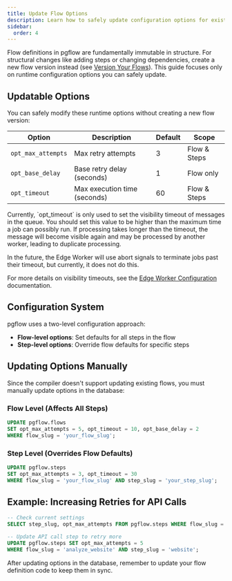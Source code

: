 ```yaml
---
title: Update Flow Options
description: Learn how to safely update configuration options for existing flows
sidebar:
  order: 4
---
```



Flow definitions in pgflow are fundamentally immutable in structure. For structural changes like adding steps or changing dependencies, create a new flow version instead (see [Version Your Flows](/how-to/version-your-flows/)). This guide focuses only on runtime configuration options you can safely update.

## Updatable Options

You can safely modify these runtime options without creating a new flow version:

| Option | Description | Default | Scope |
| ------ | ----------- | ------- | ----- |
| `opt_max_attempts` | Max retry attempts | 3 | Flow & Steps |
| `opt_base_delay` | Base retry delay (seconds) | 1 | Flow only |
| `opt_timeout` | Max execution time (seconds) | 60 | Flow & Steps |

<Aside title="About opt_timeout" type="caution">
Currently, `opt_timeout` is only used to set the visibility timeout of messages in the queue. You should set this value to be higher than the maximum time a job can possibly run. If processing takes longer than the timeout, the message will become visible again and may be processed by another worker, leading to duplicate processing.

In the future, the Edge Worker will use abort signals to terminate jobs past their timeout, but currently, it does not do this.

For more details on visibility timeouts, see the [Edge Worker Configuration](/edge-worker/getting-started/configuration/#visibilitytimeout) documentation.
</Aside>

## Configuration System

pgflow uses a two-level configuration approach:
- **Flow-level options**: Set defaults for all steps in the flow
- **Step-level options**: Override flow defaults for specific steps

## Updating Options Manually

Since the compiler doesn't support updating existing flows, you must manually update options in the database:

### Flow Level (Affects All Steps)
```sql
UPDATE pgflow.flows
SET opt_max_attempts = 5, opt_timeout = 10, opt_base_delay = 2
WHERE flow_slug = 'your_flow_slug';
```

### Step Level (Overrides Flow Defaults)
```sql
UPDATE pgflow.steps
SET opt_max_attempts = 3, opt_timeout = 30
WHERE flow_slug = 'your_flow_slug' AND step_slug = 'your_step_slug';
```

## Example: Increasing Retries for API Calls
```sql
-- Check current settings
SELECT step_slug, opt_max_attempts FROM pgflow.steps WHERE flow_slug = 'analyze_website';

-- Update API call step to retry more
UPDATE pgflow.steps SET opt_max_attempts = 5
WHERE flow_slug = 'analyze_website' AND step_slug = 'website';
```

<Aside type="caution">
After updating options in the database, remember to update your flow definition code to keep them in sync.
</Aside>
